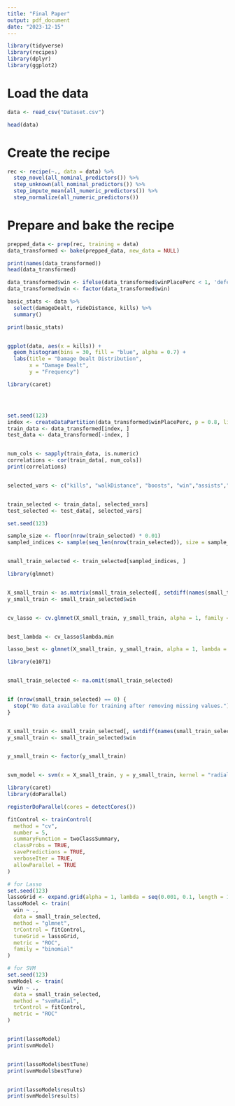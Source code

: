 ```yaml
---
title: "Final Paper"
output: pdf_document
date: "2023-12-15"
---
```





```r
library(tidyverse)
library(recipes)
library(dplyr)
library(ggplot2)
```


# Load the data

```r
data <- read_csv("Dataset.csv")
```
```r
head(data)
```

# Create the recipe

```r
rec <- recipe(~., data = data) %>%
  step_novel(all_nominal_predictors()) %>%
  step_unknown(all_nominal_predictors()) %>%
  step_impute_mean(all_numeric_predictors()) %>%
  step_normalize(all_numeric_predictors())
```

# Prepare and bake the recipe
```r
prepped_data <- prep(rec, training = data)
data_transformed <- bake(prepped_data, new_data = NULL)
```

```r
print(names(data_transformed))
head(data_transformed)
```
```r
data_transformed$win <- ifelse(data_transformed$winPlacePerc < 1, 'defeat', 'win')
data_transformed$win <- factor(data_transformed$win)
```

```r
basic_stats <- data %>% 
  select(damageDealt, rideDistance, kills) %>%  
  summary()

print(basic_stats)


ggplot(data, aes(x = kills)) +
  geom_histogram(bins = 30, fill = "blue", alpha = 0.7) +
  labs(title = "Damage Dealt Distribution",
       x = "Damage Dealt",
       y = "Frequency")
```

```r

library(caret)




set.seed(123)  
index <- createDataPartition(data_transformed$winPlacePerc, p = 0.8, list = FALSE)
train_data <- data_transformed[index, ]
test_data <- data_transformed[-index, ]


num_cols <- sapply(train_data, is.numeric)
correlations <- cor(train_data[, num_cols])
print(correlations)



```



```r
selected_vars <- c("kills", "walkDistance", "boosts", "win","assists","damageDealt", "heals", "killPlace", "revives","rideDistance") 


train_selected <- train_data[, selected_vars]
test_selected <- test_data[, selected_vars]
```

```r
set.seed(123)

sample_size <- floor(nrow(train_selected) * 0.01)
sampled_indices <- sample(seq_len(nrow(train_selected)), size = sample_size)


small_train_selected <- train_selected[sampled_indices, ]


```


```r
library(glmnet)


X_small_train <- as.matrix(small_train_selected[, setdiff(names(small_train_selected), "win")])
y_small_train <- small_train_selected$win


cv_lasso <- cv.glmnet(X_small_train, y_small_train, alpha = 1, family = 'binomial')


best_lambda <- cv_lasso$lambda.min

lasso_best <- glmnet(X_small_train, y_small_train, alpha = 1, lambda = best_lambda, family = 'binomial')


```


```r
library(e1071)


small_train_selected <- na.omit(small_train_selected)


if (nrow(small_train_selected) == 0) {
  stop("No data available for training after removing missing values.")
}


X_small_train <- small_train_selected[, setdiff(names(small_train_selected), "win")]
y_small_train <- small_train_selected$win


y_small_train <- factor(y_small_train)


svm_model <- svm(x = X_small_train, y = y_small_train, kernel = "radial")


```

```r
library(caret)
library(doParallel)

registerDoParallel(cores = detectCores())

fitControl <- trainControl(
  method = "cv",  
  number = 5,    
  summaryFunction = twoClassSummary,  
  classProbs = TRUE,  
  savePredictions = TRUE,  
  verboseIter = TRUE,  
  allowParallel = TRUE  
)

# for Lasso 
set.seed(123)
lassoGrid <- expand.grid(alpha = 1, lambda = seq(0.001, 0.1, length = 10))  
lassoModel <- train(
  win ~ .,  
  data = small_train_selected,
  method = "glmnet",
  trControl = fitControl,
  tuneGrid = lassoGrid,
  metric = "ROC",
  family = "binomial"
)

# for SVM
set.seed(123)
svmModel <- train(
  win ~ .,
  data = small_train_selected,
  method = "svmRadial",
  trControl = fitControl,
  metric = "ROC"
)


print(lassoModel)
print(svmModel)


print(lassoModel$bestTune)
print(svmModel$bestTune)


print(lassoModel$results)
print(svmModel$results)
```



